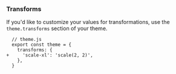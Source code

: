 ### Transforms

If you'd like to customize your values for transformations, use the `theme.transforms` section of your theme.

```diffjs
  // theme.js
  export const theme = {
    transforms: {
+     'scale-xl': 'scale(2, 2)',
    },
  }
```
